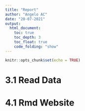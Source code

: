 ```yaml
---
title: "Report"
author: "Angelo AC"
date: "20-07-2021"
output: 
  html_document:
    toc: true
    toc_depth: 3
    toc_float: true
    code_folding: "show"
---
```


```r
knitr::opts_chunk$set(echo = TRUE)
```

# 3.1 Read Data 

# 4.1 Rmd Website